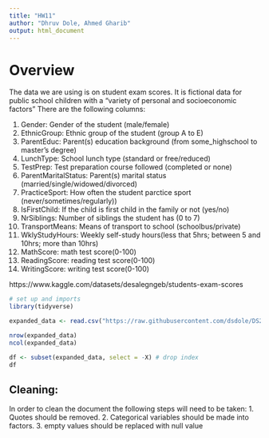 ```yaml
---
title: "HW11"
author: "Dhruv Dole, Ahmed Gharib"
output: html_document
---
```


# Overview
The data we are using is on student exam scores. It is fictional data for public school children with a "variety of personal and socioeconomic factors" There are the following columns:

1. Gender: Gender of the student (male/female)
2. EthnicGroup: Ethnic group of the student (group A to E)
3. ParentEduc: Parent(s) education background (from some_highschool to master's degree)
4. LunchType: School lunch type (standard or free/reduced)
5. TestPrep: Test preparation course followed (completed or none)
6. ParentMaritalStatus: Parent(s) marital status (married/single/widowed/divorced)
7. PracticeSport: How often the student parctice sport (never/sometimes/regularly))
8. IsFirstChild: If the child is first child in the family or not (yes/no)
9. NrSiblings: Number of siblings the student has (0 to 7)
10. TransportMeans: Means of transport to school (schoolbus/private)
11. WklyStudyHours: Weekly self-study hours(less that 5hrs; between 5 and 10hrs; more than 10hrs)
12. MathScore: math test score(0-100)
13. ReadingScore: reading test score(0-100)
14. WritingScore: writing test score(0-100)

https://www.kaggle.com/datasets/desalegngeb/students-exam-scores
```r
# set up and imports
library(tidyverse)
```
```r
expanded_data <- read.csv("https://raw.githubusercontent.com/dsdole/DS202Final/main/data/Expanded_data_with_more_features.csv",)
```
```r
nrow(expanded_data)
ncol(expanded_data)
```

```r
df <- subset(expanded_data, select = -X) # drop index
df
```
## Cleaning:
In order to clean the document the following steps will need to be taken:
1. Quotes should be removed.
2. Categorical variables should be made into factors.
3. empty values should be replaced with null value

